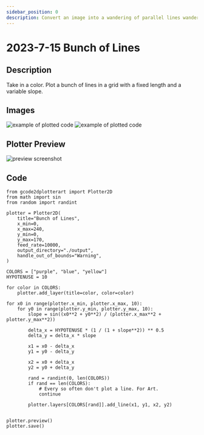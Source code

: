 ```yaml
---
sidebar_position: 0
description: Convert an image into a wandering of parallel lines wandering where each line is one of N colors.
---
```


# 2023-7-15 Bunch of Lines

## Description

Take in a color. Plot a bunch of lines in a grid with a fixed length and a variable slope.

## Images

![example of plotted code](/img/gallery/0_bunch_of_lines/example1.jpg)
![example of plotted code](/img/gallery/0_bunch_of_lines/example2.jpg)


## Plotter Preview

![preview screenshot](/img/gallery/0_bunch_of_lines/preview.png)


## Code

```
from gcode2dplotterart import Plotter2D
from math import sin
from random import randint

plotter = Plotter2D(
    title="Bunch of Lines",
    x_min=0,
    x_max=240,
    y_min=0,
    y_max=170,
    feed_rate=10000,
    output_directory="./output",
    handle_out_of_bounds="Warning",
)

COLORS = ["purple", "blue", "yellow"]
HYPOTENUSE = 10

for color in COLORS:
    plotter.add_layer(title=color, color=color)

for x0 in range(plotter.x_min, plotter.x_max, 10):
    for y0 in range(plotter.y_min, plotter.y_max, 10):
        slope = sin((x0**2 + y0**2) / (plotter.x_max**2 + plotter.y_max**2))

        delta_x = HYPOTENUSE * (1 / (1 + slope**2)) ** 0.5
        delta_y = delta_x * slope

        x1 = x0 - delta_x
        y1 = y0 - delta_y

        x2 = x0 + delta_x
        y2 = y0 + delta_y

        rand = randint(0, len(COLORS))
        if rand == len(COLORS):
            # Every so often don't plot a line. For Art.
            continue

        plotter.layers[COLORS[rand]].add_line(x1, y1, x2, y2)


plotter.preview()
plotter.save()

```
